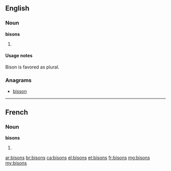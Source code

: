 ==English==

===Noun===
'''bisons'''

# {{plural of|bison}}

====Usage notes====
Bison is favored as plural.

===Anagrams===
* [[bisson#English|bisson]]

----

==French==

===Noun===
'''bisons''' {{m|p}}

# {{plural of|bison|lang=fr}}

[[ar:bisons]]
[[br:bisons]]
[[ca:bisons]]
[[el:bisons]]
[[et:bisons]]
[[fr:bisons]]
[[mg:bisons]]
[[my:bisons]]